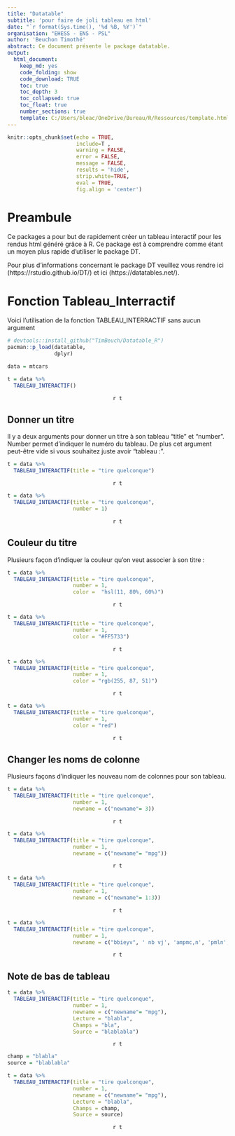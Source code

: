 ---
title: "Datatable"
subtitle: 'pour faire de joli tableau en html'
date: "`r format(Sys.time(), '%d %B, %Y')`"
organisation: "EHESS - ENS - PSL"
author: 'Beuchon Timothé'
abstract: Ce document présente le package datatable.
output:
  html_document:
    keep_md: yes
    code_folding: show
    code_download: TRUE
    toc: true
    toc_depth: 3
    toc_collapsed: true
    toc_float: true
    number_sections: true
    template: C:/Users/bleac/OneDrive/Bureau/R/Ressources/template.html
---

```{r setup, include=FALSE}

knitr::opts_chunk$set(echo = TRUE,
                      include=T ,
                      warning = FALSE,
                      error = FALSE,
                      message = FALSE,
                      results = 'hide',
                      strip.white=TRUE,
                      eval = TRUE,
                      fig.align = 'center')

```

# Preambule

Ce packages a pour but de rapidement créer un tableau interactif pour les rendus html généré grâce à R. Ce package est à comprendre comme étant un moyen plus rapide d'utiliser le package DT.

Pour plus d'informations concernant le package DT veuillez vous rendre ici (https://rstudio.github.io/DT/) et ici (https://datatables.net/).

# Fonction Tableau_Interractif

Voici l'utilisation de la fonction TABLEAU_INTERRACTIF sans aucun argument

```{r}
# devtools::install_github("TimBeuch/Datatable_R")
pacman::p_load(datatable,
               dplyr)

data = mtcars

t = data %>% 
  TABLEAU_INTERACTIF()

```

<center>
`r t`
</center>

## Donner un titre

Il y a deux arguments pour donner un titre à son tableau "title" et "number". Number permet d'indiquer le numéro du tableau. De plus cet argument peut-être vide si vous souhaitez juste avoir "tableau :".

```{r}
t = data %>% 
  TABLEAU_INTERACTIF(title = "tire quelconque")
```

<center>
`r t`
</center>

```{r}
t = data %>% 
  TABLEAU_INTERACTIF(title = "tire quelconque",
                     number = 1)
```

<center>
`r t`
</center>


## Couleur du titre

Plusieurs façon d'indiquer la couleur qu'on veut associer à son titre :

```{r}
t = data %>% 
  TABLEAU_INTERACTIF(title = "tire quelconque",
                     number = 1,
                     color =  "hsl(11, 80%, 60%)")
```

<center>
`r t`
</center>


```{r}
t = data %>% 
  TABLEAU_INTERACTIF(title = "tire quelconque",
                     number = 1,
                     color = "#FF5733")
```

<center>
`r t`
</center>


```{r}
t = data %>% 
  TABLEAU_INTERACTIF(title = "tire quelconque",
                     number = 1,
                     color = "rgb(255, 87, 51)")
```

<center>
`r t`
</center>


```{r}
t = data %>% 
  TABLEAU_INTERACTIF(title = "tire quelconque",
                     number = 1,
                     color = "red")
```

<center>
`r t`
</center>


## Changer les noms de colonne

Plusieurs façons d'indiquer les nouveau nom de colonnes pour son tableau.

```{r}
t = data %>% 
  TABLEAU_INTERACTIF(title = "tire quelconque",
                     number = 1,
                     newname = c("newname"= 3))
```

<center>
`r t`
</center>


```{r}
t = data %>% 
  TABLEAU_INTERACTIF(title = "tire quelconque",
                     number = 1,
                     newname = c("newname"= "mpg"))
```

<center>
`r t`
</center>


```{r}
t = data %>% 
  TABLEAU_INTERACTIF(title = "tire quelconque",
                     number = 1,
                     newname = c("newname"= 1:3))
```

<center>
`r t`
</center>


```{r}
t = data %>% 
  TABLEAU_INTERACTIF(title = "tire quelconque",
                     number = 1,
                     newname = c("bbieyv", ' nb vj', 'ampmc,n', 'pmln','essai', 'voiture', 'yu', 'ae', 'be', 'api', 'erop'))
```

<center>
`r t`
</center>


## Note de bas de tableau

```{r}
t = data %>% 
  TABLEAU_INTERACTIF(title = "tire quelconque",
                     number = 1,
                     newname = c("newname"= "mpg"),
                     Lecture = "blabla",
                     Champs = "bla",
                     Source = "blablabla")
```

<center>
`r t`
</center>


```{r}
champ = "blabla"
source = "blablabla"

t = data %>% 
  TABLEAU_INTERACTIF(title = "tire quelconque",
                     number = 1,
                     newname = c("newname"= "mpg"),
                     Lecture = "blabla",
                     Champs = champ,
                     Source = source)
```

<center>
`r t`
</center>
